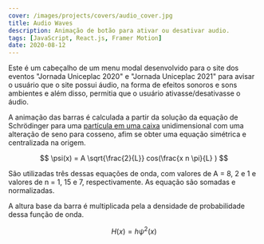 ```yaml
---
cover: /images/projects/covers/audio_cover.jpg
title: Audio Waves
description: Animação de botão para ativar ou desativar audio.
tags: [JavaScript, React.js, Framer Motion]
date: 2020-08-12
---
```


Este é um cabeçalho de um menu modal desenvolvido para o site dos eventos "Jornada Uniceplac 2020" e "Jornada Uniceplac 2021" para avisar o usuário que o site possui áudio, na forma de efeitos sonoros e sons ambientes e além disso, permitia que o usuário ativasse/desativasse o áudio.


<div class="flex justify-center">
	<AudioWaves client:load />
</div>

A animação das barras é calculada a partir da solução da equação de Schrödinger para uma [partícula em uma caixa](https://pt.wikipedia.org/wiki/Part%C3%ADcula_em_uma_caixa) unidimensional com uma alteração de seno para cosseno, afim se obter uma equação simétrica e centralizada na origem.

$$ \psi(x) = A \sqrt{\frac{2}{L}} cos(\frac{x n \pi}{L} ) $$

São utilizadas três dessas equações de onda, com valores de A = 8, 2 e 1 e valores de n = 1, 15 e 7, respectivamente. As equação são somadas e normalizadas.

A altura base da barra é multiplicada pela a densidade de probabilidade dessa função de onda.

$$ H(x) = h\psi^{2}(x) $$
